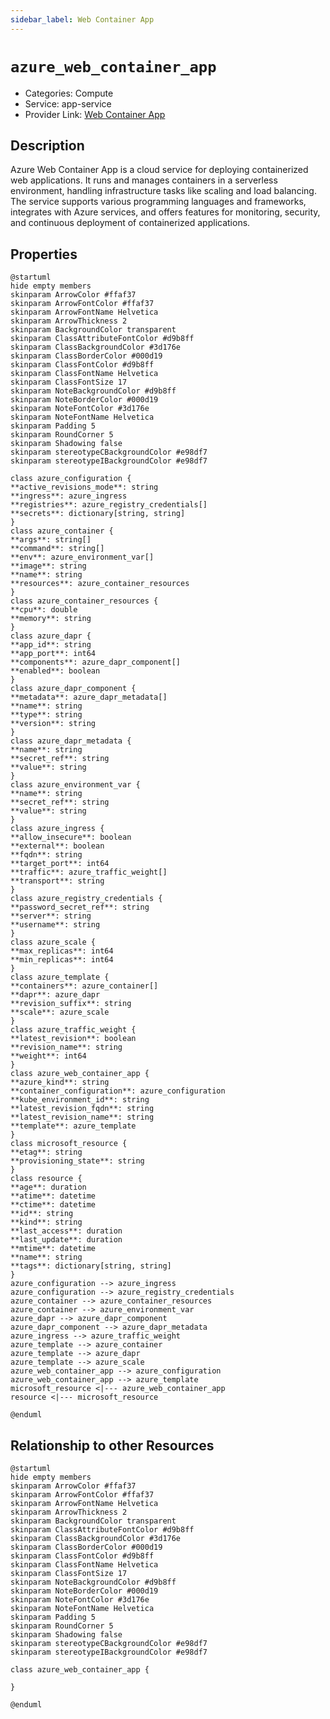 ```yaml
---
sidebar_label: Web Container App
---
```


# `azure_web_container_app`

- Categories: Compute
- Service: app-service
- Provider Link: [Web Container App](https://learn.microsoft.com/en-us/azure/container-apps/)

## Description

Azure Web Container App is a cloud service for deploying containerized web applications. It runs and manages containers in a serverless environment, handling infrastructure tasks like scaling and load balancing. The service supports various programming languages and frameworks, integrates with Azure services, and offers features for monitoring, security, and continuous deployment of containerized applications.

## Properties

<ZoomPanPinch>

```kroki imgType="plantuml" imgAlt="Diagram of Web Container App data model"
@startuml
hide empty members
skinparam ArrowColor #ffaf37
skinparam ArrowFontColor #ffaf37
skinparam ArrowFontName Helvetica
skinparam ArrowThickness 2
skinparam BackgroundColor transparent
skinparam ClassAttributeFontColor #d9b8ff
skinparam ClassBackgroundColor #3d176e
skinparam ClassBorderColor #000d19
skinparam ClassFontColor #d9b8ff
skinparam ClassFontName Helvetica
skinparam ClassFontSize 17
skinparam NoteBackgroundColor #d9b8ff
skinparam NoteBorderColor #000d19
skinparam NoteFontColor #3d176e
skinparam NoteFontName Helvetica
skinparam Padding 5
skinparam RoundCorner 5
skinparam Shadowing false
skinparam stereotypeCBackgroundColor #e98df7
skinparam stereotypeIBackgroundColor #e98df7

class azure_configuration {
**active_revisions_mode**: string
**ingress**: azure_ingress
**registries**: azure_registry_credentials[]
**secrets**: dictionary[string, string]
}
class azure_container {
**args**: string[]
**command**: string[]
**env**: azure_environment_var[]
**image**: string
**name**: string
**resources**: azure_container_resources
}
class azure_container_resources {
**cpu**: double
**memory**: string
}
class azure_dapr {
**app_id**: string
**app_port**: int64
**components**: azure_dapr_component[]
**enabled**: boolean
}
class azure_dapr_component {
**metadata**: azure_dapr_metadata[]
**name**: string
**type**: string
**version**: string
}
class azure_dapr_metadata {
**name**: string
**secret_ref**: string
**value**: string
}
class azure_environment_var {
**name**: string
**secret_ref**: string
**value**: string
}
class azure_ingress {
**allow_insecure**: boolean
**external**: boolean
**fqdn**: string
**target_port**: int64
**traffic**: azure_traffic_weight[]
**transport**: string
}
class azure_registry_credentials {
**password_secret_ref**: string
**server**: string
**username**: string
}
class azure_scale {
**max_replicas**: int64
**min_replicas**: int64
}
class azure_template {
**containers**: azure_container[]
**dapr**: azure_dapr
**revision_suffix**: string
**scale**: azure_scale
}
class azure_traffic_weight {
**latest_revision**: boolean
**revision_name**: string
**weight**: int64
}
class azure_web_container_app {
**azure_kind**: string
**container_configuration**: azure_configuration
**kube_environment_id**: string
**latest_revision_fqdn**: string
**latest_revision_name**: string
**template**: azure_template
}
class microsoft_resource {
**etag**: string
**provisioning_state**: string
}
class resource {
**age**: duration
**atime**: datetime
**ctime**: datetime
**id**: string
**kind**: string
**last_access**: duration
**last_update**: duration
**mtime**: datetime
**name**: string
**tags**: dictionary[string, string]
}
azure_configuration --> azure_ingress
azure_configuration --> azure_registry_credentials
azure_container --> azure_container_resources
azure_container --> azure_environment_var
azure_dapr --> azure_dapr_component
azure_dapr_component --> azure_dapr_metadata
azure_ingress --> azure_traffic_weight
azure_template --> azure_container
azure_template --> azure_dapr
azure_template --> azure_scale
azure_web_container_app --> azure_configuration
azure_web_container_app --> azure_template
microsoft_resource <|--- azure_web_container_app
resource <|--- microsoft_resource

@enduml
```

</ZoomPanPinch>

## Relationship to other Resources

<ZoomPanPinch>

```kroki imgType="plantuml" imgAlt="Diagram of Web Container App resource relationships"
@startuml
hide empty members
skinparam ArrowColor #ffaf37
skinparam ArrowFontColor #ffaf37
skinparam ArrowFontName Helvetica
skinparam ArrowThickness 2
skinparam BackgroundColor transparent
skinparam ClassAttributeFontColor #d9b8ff
skinparam ClassBackgroundColor #3d176e
skinparam ClassBorderColor #000d19
skinparam ClassFontColor #d9b8ff
skinparam ClassFontName Helvetica
skinparam ClassFontSize 17
skinparam NoteBackgroundColor #d9b8ff
skinparam NoteBorderColor #000d19
skinparam NoteFontColor #3d176e
skinparam NoteFontName Helvetica
skinparam Padding 5
skinparam RoundCorner 5
skinparam Shadowing false
skinparam stereotypeCBackgroundColor #e98df7
skinparam stereotypeIBackgroundColor #e98df7

class azure_web_container_app {

}

@enduml
```

</ZoomPanPinch>
